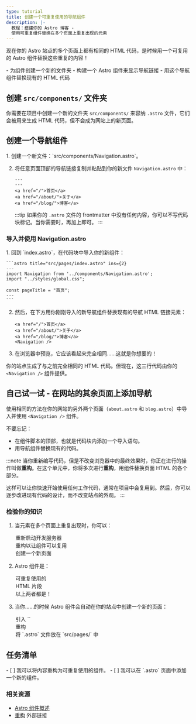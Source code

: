 ```yaml
---
type: tutorial
title: 创建一个可重复使用的导航组件
description: |-
  教程：搭建你的 Astro 博客 -
  使用可重复组件替换在多个页面上重复出现的元素
---
```


现在你的 Astro 站点的多个页面上都有相同的 HTML 代码，是时候用一个可复用的 Astro 组件替换这些重复的内容！

<PreCheck>
  - 为组件创建一个新的文件夹
  - 构建一个 Astro 组件来显示导航链接
  - 用这个导航组件替换现有的 HTML 代码
</PreCheck>

## 创建 `src/components/` 文件夹

你需要在项目中创建一个新的文件夹 `src/components/` 来容纳 `.astro` 文件，它们会被用来生成 HTML 代码，但不会成为网站上的新页面。

## 创建一个导航组件

<Steps>
1. 创建一个新文件：`src/components/Navigation.astro`。

2. 将任意页面顶部的导航链接复制并粘贴到你的新文件 `Navigation.astro` 中：

    ```astro title="src/components/Navigation.astro" "---"
    ---
    ---
    <a href="/">首页</a>
    <a href="/about/">关于</a>
    <a href="/blog/">博客</a>
    ```
    :::tip
    如果你的 `.astro` 文件的 frontmatter 中没有任何内容，你可以不写代码块标记。当你需要时，再加上即可。
    :::
</Steps>

### 导入并使用 Navigation.astro

<Steps>
1. 回到 `index.astro`，在代码块中导入你的新组件：

    ```astro title="src/pages/index.astro" ins={2}
    ---
    import Navigation from '../components/Navigation.astro';
    import "../styles/global.css";
    
    const pageTitle = "首页";
    ---
    ```

2. 然后，在下方用你刚刚导入的新导航组件替换现有的导航 HTML 链接元素：

    ```astro title="src/pages/index.astro" del={1-3} ins={4}
    <a href="/">首页</a>
    <a href="/about/">关于</a>
    <a href="/blog/">博客</a>
    <Navigation />
    ```

3. 在浏览器中预览，它应该看起来完全相同……这就是你想要的！
</Steps>

你的站点生成了与之前完全相同的 HTML 代码。但现在，这三行代码由你的 `<Navigation />` 组件提供。

<Box icon="puzzle-piece">

## 自己试一试 - 在网站的其余页面上添加导航

使用相同的方法在你的网站的另外两个页面（`about.astro` 和 `blog.astro`）中导入并使用 `<Navigation />` 组件。

不要忘记：
- 在组件脚本的顶部，也就是代码块内添加一个导入语句。
- 用导航组件替换现有的代码。

</Box>

:::note
当你重新编写代码，但是不改变浏览器中的最终效果时，你正在进行的操作叫做**重构**。在这个单元中，你将多次进行**重构**，用组件替换页面 HTML 的各个部分。

这样可以让你快速开始使用任何工作代码，通常在项目中会复用到。然后，你可以逐步改进现有代码的设计，而不改变站点的外观。
:::

<Box icon="question-mark">

### 检验你的知识

1. 当元素在多个页面上重复出现时，你可以：
    <MultipleChoice>
      <Option>
        重新启动开发服务器
      </Option>
      <Option isCorrect>
        重构以让组件可以复用
      </Option>
      <Option>
        创建一个新页面
      </Option>
    </MultipleChoice>

2. Astro 组件是：
    <MultipleChoice>
      <Option>
        可重复使用的
      </Option>
      <Option>
        HTML 片段
      </Option>
      <Option isCorrect>
        以上两者都是！
      </Option>
    </MultipleChoice>

3. 当你……的时候 Astro 组件会自动在你的站点中创建一个新的页面：
    <MultipleChoice>
      <Option>
        引入 `<html></html>`
      </Option>
      <Option>
        重构
      </Option>
      <Option isCorrect>
        将 `.astro` 文件放在 `src/pages/` 中
      </Option>
    </MultipleChoice>
</Box>

<Box icon="check-list">

## 任务清单

<Checklist>
- [ ] 我可以将内容重构为可重复使用的组件。
- [ ] 我可以在 `.astro` 页面中添加一个新的组件。
</Checklist>

</Box>

### 相关资源 

- [Astro 组件概述](/zh-cn/basics/astro-components/)
- [重构](https://refactoring.com/) <Badge>外部链接</Badge>
